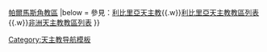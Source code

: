 {{Navbox
|name = 利比里亞天主教教區
|title = 利比里亞天主教教區
|style = width: 450px
|group1 = [[總教區]]
|list1 =[[天主教蒙羅維亞總教區|蒙羅維亞總教區]]
|group2 = [[教區]]
|list2 =[[天主教邦加教區|邦加教區]]{{!w}}[[天主教帕爾馬斯角教區|帕爾馬斯角教區]]
|below = 參見：[[利比里亞天主教]]{{.w}}[[利比里亞天主教教區列表]]{{.w}}[[非洲天主教教區列表]]
}}<noinclude>
[[Category:天主教导航模板]]
</noinclude>